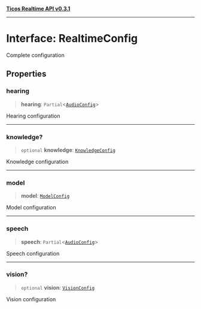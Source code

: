 [**Ticos Realtime API v0.3.1**](../index.mdx)

***

# Interface: RealtimeConfig

Complete configuration

## Properties

### hearing

> **hearing**: `Partial`\<[`AudioConfig`](AudioConfig.mdx)\>

Hearing configuration

***

### knowledge?

> `optional` **knowledge**: [`KnowledgeConfig`](KnowledgeConfig.mdx)

Knowledge configuration

***

### model

> **model**: [`ModelConfig`](ModelConfig.mdx)

Model configuration

***

### speech

> **speech**: `Partial`\<[`AudioConfig`](AudioConfig.mdx)\>

Speech configuration

***

### vision?

> `optional` **vision**: [`VisionConfig`](VisionConfig.mdx)

Vision configuration
